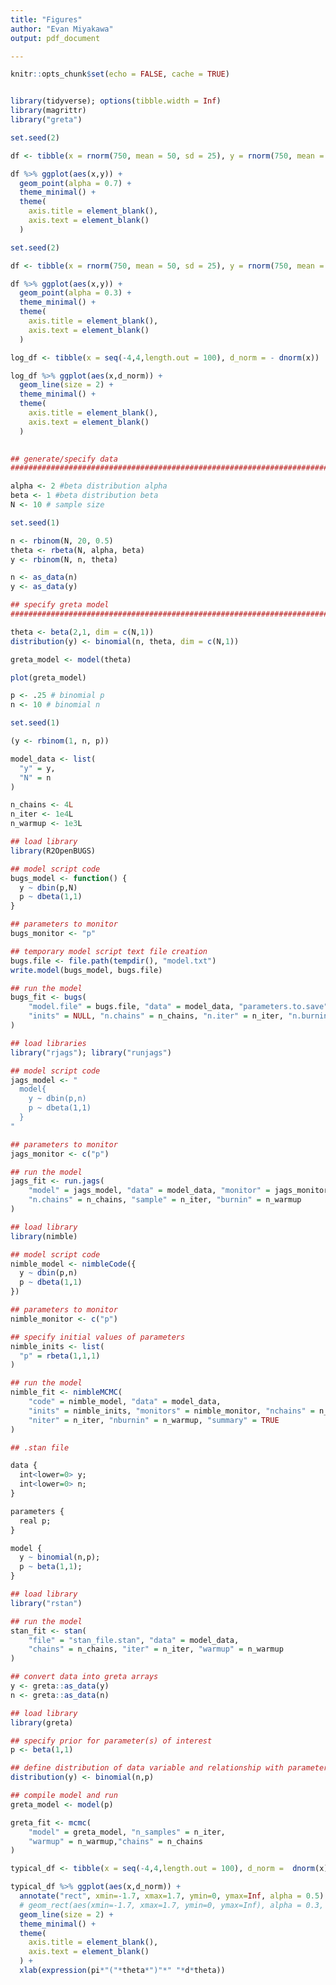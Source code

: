 ```yaml
---
title: "Figures"
author: "Evan Miyakawa"
output: pdf_document

---
```


```r
knitr::opts_chunk$set(echo = FALSE, cache = TRUE)



```

```r
library(tidyverse); options(tibble.width = Inf)
library(magrittr)
library("greta")
```


```r
set.seed(2)

df <- tibble(x = rnorm(750, mean = 50, sd = 25), y = rnorm(750, mean = x * 1.2, sd = 5))

df %>% ggplot(aes(x,y)) +
  geom_point(alpha = 0.7) + 
  theme_minimal() + 
  theme(
    axis.title = element_blank(),
    axis.text = element_blank()
  )
```


```r
set.seed(2)

df <- tibble(x = rnorm(750, mean = 50, sd = 25), y = rnorm(750, mean = x * 1.2, sd = 5))

df %>% ggplot(aes(x,y)) +
  geom_point(alpha = 0.3) + 
  theme_minimal() + 
  theme(
    axis.title = element_blank(),
    axis.text = element_blank()
  )
```

```r

log_df <- tibble(x = seq(-4,4,length.out = 100), d_norm = - dnorm(x))

log_df %>% ggplot(aes(x,d_norm)) + 
  geom_line(size = 2) + 
  theme_minimal() + 
  theme(
    axis.title = element_blank(),
    axis.text = element_blank()
  )
  

```

```r

## generate/specify data
################################################################################

alpha <- 2 #beta distribution alpha
beta <- 1 #beta distribution beta
N <- 10 # sample size

set.seed(1)

n <- rbinom(N, 20, 0.5)
theta <- rbeta(N, alpha, beta)
y <- rbinom(N, n, theta)

n <- as_data(n)
y <- as_data(y)

## specify greta model
################################################################################

theta <- beta(2,1, dim = c(N,1))
distribution(y) <- binomial(n, theta, dim = c(N,1))

greta_model <- model(theta)

plot(greta_model)


```

```r
p <- .25 # binomial p 
n <- 10 # binomial n

set.seed(1)

(y <- rbinom(1, n, p))

model_data <- list(
  "y" = y,
  "N" = n 
)
```

```r
n_chains <- 4L
n_iter <- 1e4L
n_warmup <- 1e3L
```

```r
## load library
library(R2OpenBUGS)

## model script code
bugs_model <- function() {
  y ~ dbin(p,N)
  p ~ dbeta(1,1)
}

## parameters to monitor
bugs_monitor <- "p"

## temporary model script text file creation
bugs.file <- file.path(tempdir(), "model.txt")
write.model(bugs_model, bugs.file)

## run the model
bugs_fit <- bugs(
    "model.file" = bugs.file, "data" = model_data, "parameters.to.save" = bugs_monitor, 
    "inits" = NULL, "n.chains" = n_chains, "n.iter" = n_iter, "n.burnin" = n_warmup
)
```

```r
## load libraries
library("rjags"); library("runjags")

## model script code
jags_model <- "
  model{
    y ~ dbin(p,n)
    p ~ dbeta(1,1)
  }
"

## parameters to monitor
jags_monitor <- c("p")

## run the model
jags_fit <- run.jags(
    "model" = jags_model, "data" = model_data, "monitor" = jags_monitor, 
    "n.chains" = n_chains, "sample" = n_iter, "burnin" = n_warmup
) 
```

```r
## load library
library(nimble)

## model script code
nimble_model <- nimbleCode({
  y ~ dbin(p,n)
  p ~ dbeta(1,1)
})

## parameters to monitor
nimble_monitor <- c("p")

## specify initial values of parameters
nimble_inits <- list(
  "p" = rbeta(1,1,1)
)

## run the model
nimble_fit <- nimbleMCMC(
    "code" = nimble_model, "data" = model_data, 
    "inits" = nimble_inits, "monitors" = nimble_monitor, "nchains" = n_chains, 
    "niter" = n_iter, "nburnin" = n_warmup, "summary" = TRUE
)
```

```r
## .stan file

data {
  int<lower=0> y;
  int<lower=0> n;
}

parameters {
  real p;                
}

model {
  y ~ binomial(n,p);
  p ~ beta(1,1);
}
```

```r
## load library
library("rstan")

## run the model
stan_fit <- stan(
    "file" = "stan_file.stan", "data" = model_data, 
    "chains" = n_chains, "iter" = n_iter, "warmup" = n_warmup
)

```

```r
## convert data into greta arrays
y <- greta::as_data(y)
n <- greta::as_data(n)
```

```r
## load library
library(greta)

## specify prior for parameter(s) of interest
p <- beta(1,1)

## define distribution of data variable and relationship with parameter
distribution(y) <- binomial(n,p)

## compile model and run
greta_model <- model(p)

```

```r
greta_fit <- mcmc(
    "model" = greta_model, "n_samples" = n_iter,
    "warmup" = n_warmup,"chains" = n_chains
)

```

```r
typical_df <- tibble(x = seq(-4,4,length.out = 100), d_norm =  dnorm(x))

typical_df %>% ggplot(aes(x,d_norm)) + 
  annotate("rect", xmin=-1.7, xmax=1.7, ymin=0, ymax=Inf, alpha = 0.5) +
  # geom_rect(aes(xmin=-1.7, xmax=1.7, ymin=0, ymax=Inf), alpha = 0.3, fill = "gray") +
  geom_line(size = 2) + 
  theme_minimal() + 
  theme(
    axis.title = element_blank(),
    axis.text = element_blank()
  ) + 
  xlab(expression(pi*"("*theta*")"*" "*d*theta))

```


